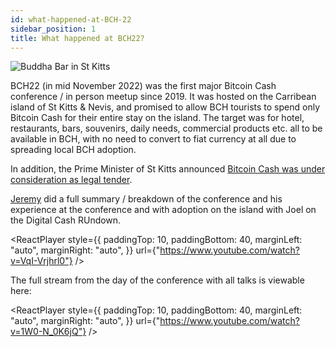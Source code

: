 ```yaml
---
id: what-happened-at-BCH-22
sidebar_position: 1
title: What happened at BCH22?
---
```



<img src={buddhaBar} alt="Buddha Bar in St Kitts" />

BCH22 (in mid November 2022) was the first major Bitcoin Cash conference / in person meetup since 2019. It was hosted on the Carribean island of St Kitts & Nevis, and promised to allow BCH tourists to spend only Bitcoin Cash for their entire stay on the island. The target was for hotel, restaurants, bars, souvenirs, daily needs, commercial products etc. all to be available in BCH, with no need to convert to fiat currency at all due to spreading local BCH adoption.

In addition, the Prime Minister of St Kitts announced [Bitcoin Cash was under consideration as legal tender](https://www.coindesk.com/policy/2022/11/14/bitcoin-cash-could-be-legal-tender-in-st-kitts-by-march-prime-minister-says/).

[Jeremy](/about) did a full summary / breakdown of the conference and his experience at the conference and with adoption on the island with Joel on the Digital Cash RUndown.

<ReactPlayer
  style={{
    paddingTop: 10,
    paddingBottom: 40,
    marginLeft: "auto",
    marginRight: "auto",
  }}
  url={"https://www.youtube.com/watch?v=VqI-Vrjhrl0"} />

The full stream from the day of the conference with all talks is viewable here:

<ReactPlayer
  style={{
    paddingTop: 10,
    paddingBottom: 40,
    marginLeft: "auto",
    marginRight: "auto",
  }}
  url={"https://www.youtube.com/watch?v=1W0-N_0K6jQ"} />
